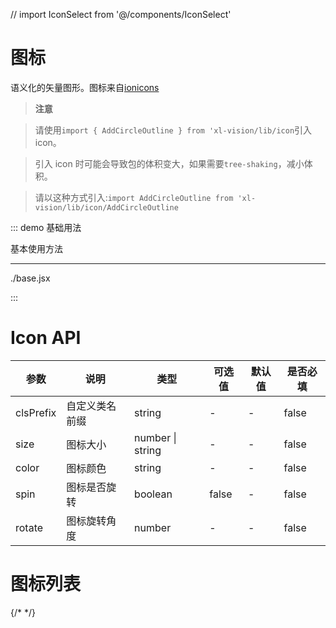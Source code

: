 // import IconSelect from '@/components/IconSelect'

# 图标

语义化的矢量图形。图标来自[ionicons](http://ionicons.com/)

> **注意**

> 请使用`import { AddCircleOutline } from 'xl-vision/lib/icon`引入 icon。

> 引入 icon 时可能会导致包的体积变大，如果需要`tree-shaking`，减小体积。

> 请以这种方式引入:`import AddCircleOutline from 'xl-vision/lib/icon/AddCircleOutline`

::: demo 基础用法

基本使用方法

---

./base.jsx

:::

# Icon API

| 参数      | 说明           | 类型                   | 可选值 | 默认值 | 是否必填 |
| --------- | -------------- | ---------------------- | ------ | ------ | -------- |
| clsPrefix | 自定义类名前缀 | string                 | -      | -      | false    |
| size      | 图标大小       | number &#x007c; string | -      | -      | false    |
| color     | 图标颜色       | string                 | -      | -      | false    |
| spin      | 图标是否旋转   | boolean                | false  | -      | false    |
| rotate    | 图标旋转角度   | number                 | -      | -      | false    |

# 图标列表

{/* <IconSelect /> */}
